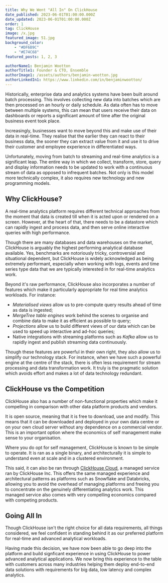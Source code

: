 ```yaml
---
title: Why We Went "All In" On ClickHouse
date_published: 2023-06-01T01:00:00.000Z
date_updated: 2023-06-01T01:00:00.000Z
order: 1
tag: ClickHouse 
image: /x.jpg
featured_image: 51.jpg
background_color:
    - "#DF6B9C"
    - "#E74C68"
featured_posts: 1, 2, 3 

authorName1: Benjamin Wootton
authorTitle1: Founder & CTO, Ensemble
authorImage1: /assets/authors/benjamin-wootton.jpg
authorLinkedIn1: https://www.linkedin.com/in/benjaminwootton/
--- 
```




<Article data={frontmatter}>

Historically, enterprise data and analytics systems have been built around batch processing.  This involves collecting new data into batches which are then processed on an hourly or daily schedule.  As data often has to move between multiple systems, this can mean that users receive their data on dashboards or reports a significant amount of time after the original business event took place.  

Increasingly, businesses want to move beyond this and make use of their data in real-time.  They realise that the earlier they can react to their business data, the sooner they can extract value from it and use it to drive their customer and employee experience in differentiated ways.  

Unfortunately, moving from batch to streaming and real-time analytics is a significant leap.  The entire way in which we collect, transform, store, query and display information needs to be updated to work with a continuous stream of data as opposed to infrequent batches.  Not only is this model more technically complex, it also requires new technology and new programming models.  

## Why ClickHouse?

A real-time analytics platform requires different technical approaches from the moment that data is created till when it is acted upon or rendered on a screen.  However, at the heart of that, there needs to be a datastore which can rapidly ingest and process data, and then serve online interactive queries with high performance.   

Though there are many databases and data warehouses on the market, ClickHouse is arguably the highest performing analytical database available.  Yes, benchmarks are notoriously tricky, controversial and situational dependent, but ClickHouse is widely acknowledged as being extremely performant, especially when working with logs, events and time series type data that we are typically interested in for real-time analytics work. 

Beyond it's raw performance, ClickHouse also incorporates a number of features which make it particularly appropriate for real time analytics workloads.  For instance:

- _Materialised views_ allow us to pre-compute query results ahead of time as data is ingested; 
- _MergeTree table engines_ work behind the scenes to organise and combine data to make it as efficient as possible to query; 
- _Projections_ allow us to build different views of our data which can be used to speed up interactive and ad-hoc queries; 
- Native integrations with streaming platforms such as _Kafka_ allow us to rapidly ingest and publish streaming data continuously.

Though these features are powerful in their own right, they also allow us to simplify our technology stack.  For instance, when we have such a powerful engine at the centre of the stack, there is often less requirement for stream processing and data transformation work.  It truly is the pragmatic solution which avoids effort and makes a lot of data technology redundant.

## ClickHouse vs the Competition

ClickHouse also has a number of non-functional properties which make it compelling in comparison with other data platform products and vendors.  

It is open source, meaning that it is free to download, use and modify.  This means that it can be downloaded and deployed in your own data centre or on your own cloud server without any dependence on a commercial vendor.  This is an important option where the economics of self management make sense to your organisation. 

Where you do opt for self management, ClickHouse is known to be simple to operate.  It is ran as a single binary, and architecturally it is simple to understand even at scale and in a clustered environment.

This said, it can also be ran through <a href="https://clickhouse.com">ClickHouse Cloud</a>, a managed service ran by ClickHouse Inc.  This offers the same managed experience and architectural patterns as platforms such as Snowflake and Databricks, allowing you to avoid the overhead of managing platforms and freeing you to concentrate on the genuinely differentiating analytics work.  This managed service also comes with very compelling economics compared with competing products.  

## Going All In 

Though ClickHouse isn't the right choice for all data requirements, all things considered, we feel confident in standing behind it as our preferred platform for real-time and advanced analytical workloads.

Having made this decision, we have now been able to go deep into the platform and build signficant experience in using ClickHouse to power advanced analytical applications.  We now bring this experience to the table with customers across many industries helping them deploy end-to-end data solutions with requirements for big data, low latency and complex analytics.

</Article>